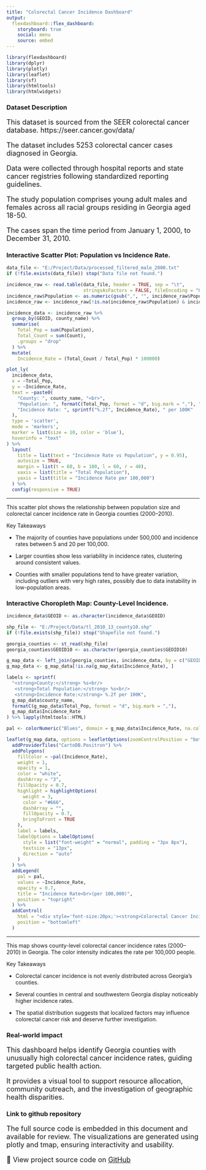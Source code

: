 ---
title: "Colorectal Cancer Incidence Dashboard"
output:
  flexdashboard::flex_dashboard:
    storyboard: true
    social: menu
    source: embed
---

```{r setup, include=FALSE}
library(flexdashboard)
library(dplyr)
library(plotly)
library(leaflet)
library(sf)
library(htmltools)
library(htmlwidgets)
```



### Dataset Description

<div style="font-size:18px;">

This dataset is sourced from the SEER colorectal cancer database.  https://seer.cancer.gov/data/

The dataset includes 5253 colorectal cancer cases diagnosed in Georgia.

Data were collected through hospital reports and state cancer registries following standardized reporting guidelines.  

The study population comprises young adult males and females across all racial groups residing in Georgia aged 18-50.  

The cases span the time period from January 1, 2000, to December 31, 2010.

</div>

### Interactive Scatter Plot: Population vs Incidence Rate.

```{r}
data_file <- "E:/Project/Data/processed_filtered_male_2000.txt"
if (!file.exists(data_file)) stop("Data file not found.")

incidence_raw <- read.table(data_file, header = TRUE, sep = "\t",
                            stringsAsFactors = FALSE, fileEncoding = "UTF-8")
incidence_raw$Population <- as.numeric(gsub(",", "", incidence_raw$Population))
incidence_raw <- incidence_raw[!is.na(incidence_raw$Population) & incidence_raw$Population > 0, ]

incidence_data <- incidence_raw %>%
  group_by(GEOID, county_name) %>%
  summarise(
    Total_Pop = sum(Population),
    Total_Count = sum(Count),
    .groups = "drop"
  ) %>%
  mutate(
    Incidence_Rate = (Total_Count / Total_Pop) * 100000)
```

```{r}
plot_ly(
  incidence_data,
  x = ~Total_Pop,
  y = ~Incidence_Rate,
  text = ~paste0(
    "County: ", county_name, "<br>",
    "Population: ", formatC(Total_Pop, format = "d", big.mark = ","), "<br>",
    "Incidence Rate: ", sprintf("%.2f", Incidence_Rate), " per 100K"
  ),
  type = 'scatter',
  mode = 'markers',
  marker = list(size = 10, color = 'blue'),
  hoverinfo = "text"
) %>%
  layout(
    title = list(text = "Incidence Rate vs Population", y = 0.95),
    autosize = TRUE,
    margin = list(t = 60, b = 100, l = 60, r = 40),
    xaxis = list(title = "Total Population"),
    yaxis = list(title = "Incidence Rate per 100,000")
  ) %>%
  config(responsive = TRUE)
```

***

This scatter plot shows the relationship between population size and colorectal cancer incidence rate in Georgia counties (2000–2010).

Key Takeaways

- The majority of counties have populations under 500,000 and incidence rates between 5 and 20 per 100,000.

- Larger counties show less variability in incidence rates, clustering around consistent values.

- Counties with smaller populations tend to have greater variation, including outliers with very high rates, possibly due to data instability in low-population areas.


### Interactive Choropleth Map: County-Level Incidence.

```{r}
incidence_data$GEOID <- as.character(incidence_data$GEOID)

shp_file <- "E:/Project/Data/tl_2010_13_county10.shp"
if (!file.exists(shp_file)) stop("Shapefile not found.")

georgia_counties <- st_read(shp_file)
georgia_counties$GEOID10 <- as.character(georgia_counties$GEOID10)

g_map_data <- left_join(georgia_counties, incidence_data, by = c("GEOID10" = "GEOID"))
g_map_data <- g_map_data[!is.na(g_map_data$Incidence_Rate), ]

labels <- sprintf(
  "<strong>County:</strong> %s<br/>
   <strong>Total Population:</strong> %s<br/>
   <strong>Incidence Rate:</strong> %.2f per 100K",
  g_map_data$county_name,
  formatC(g_map_data$Total_Pop, format = "d", big.mark = ","),
  g_map_data$Incidence_Rate
) %>% lapply(htmltools::HTML)

pal <- colorNumeric("Blues", domain = g_map_data$Incidence_Rate, na.color = "transparent")
```

```{r}
leaflet(g_map_data, options = leafletOptions(zoomControlPosition = "bottomright")) %>%
  addProviderTiles("CartoDB.Positron") %>%
  addPolygons(
    fillColor = ~pal(Incidence_Rate),
    weight = 1,
    opacity = 1,
    color = "white",
    dashArray = "3",
    fillOpacity = 0.7,
    highlight = highlightOptions(
      weight = 3,
      color = "#666",
      dashArray = "",
      fillOpacity = 0.7,
      bringToFront = TRUE
    ),
    label = labels,
    labelOptions = labelOptions(
      style = list("font-weight" = "normal", padding = "3px 8px"),
      textsize = "13px",
      direction = "auto"
    )
  ) %>%
  addLegend(
    pal = pal,
    values = ~Incidence_Rate,
    opacity = 0.7,
    title = "Incidence Rate<br>(per 100,000)",
    position = "topright"
  ) %>%
  addControl(
    html = "<div style='font-size:20px;'><strong>Colorectal Cancer Incidence in Georgia</strong></div>",
    position = "bottomleft"
  )
```

***

This map shows county-level colorectal cancer incidence rates (2000–2010) in Georgia. The color intensity indicates the rate per 100,000 people.

Key Takeaways

- Colorectal cancer incidence is not evenly distributed across Georgia’s counties.

- Several counties in central and southwestern Georgia display noticeably higher incidence rates.

- The spatial distribution suggests that localized factors may influence colorectal cancer risk and deserve further investigation.


### Real-world impact

<div style="font-size:18px;">

This dashboard helps identify Georgia counties with unusually high colorectal cancer incidence rates, guiding targeted public health action.  

It provides a visual tool to support resource allocation, community outreach, and the investigation of geographic health disparities.

</div>

### Link to github repository

<div style="font-size:18px;">

The full source code is embedded in this document and available for review. The visualizations are generated using plotly and tmap, ensuring interactivity and usability.

🔗 View project source code on <a href="https://github.com/rocinante0v0/Interactive-Cancer-Incidence-Visualizations" target="_blank">GitHub</a>

</div>